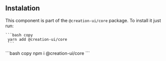 

## Instalation

This component is part of the `@creation-ui/core` package. To install it just run:

<Tabs items={SCRIPTS_TABS}>
  <Tab>

    ```bash copy
     yarn add @creation-ui/core
     ```

  </Tab>
  <Tab>
    ```bash copy
     npm i @creation-ui/core
     ```
     </Tab>
</Tabs>
